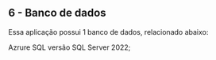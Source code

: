 ## 6 - Banco de dados

Essa  aplicação possui 1  banco de dados,  relacionado abaixo:

Azrure SQL versão SQL Server 2022;